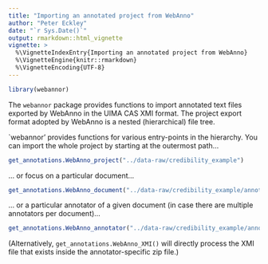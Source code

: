 ```yaml
---
title: "Importing an annotated project from WebAnno"
author: "Peter Eckley"
date: "`r Sys.Date()`"
output: rmarkdown::html_vignette
vignette: >
  %\VignetteIndexEntry{Importing an annotated project from WebAnno}
  %\VignetteEngine{knitr::rmarkdown}
  %\VignetteEncoding{UTF-8}
---
```


```r
library(webannor)
```

The `webannor` package provides functions to import annotated text files
exported by WebAnno in the UIMA CAS XMI format. The project export format adopted by WebAnno is a nested (hierarchical) file tree.

`webannor' provides functions for various entry-points in the hierarchy. You can import the whole project by starting at the outermost path...

```r
get_annotations.WebAnno_project("../data-raw/credibility_example")
```

... or focus on a particular document...

```r
get_annotations.WebAnno_document("../data-raw/credibility_example/annotation/s11748.txt")
```

... or a particular annotator of a given document (in case there are multiple annotators per document)...

```r
get_annotations.WebAnno_annotator("../data-raw/credibility_example/annotation/s11748.txt/webanno3259911804369659129export.zip")
```

(Alternatively, `get_annotations.WebAnno_XMI()` will directly process the XMI file that exists inside the annotator-specific zip file.)